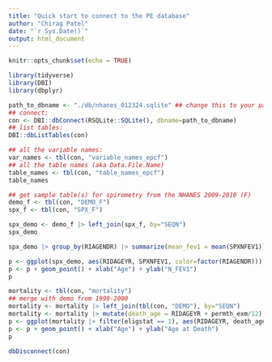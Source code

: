 ```yaml
---
title: "Quick start to connect to the PE database"
author: "Chirag Patel"
date: "`r Sys.Date()`"
output: html_document
---
```


```r
knitr::opts_chunk$set(echo = TRUE)
```

```r
library(tidyverse)
library(DBI)
library(dbplyr)
```

```r
path_to_dbname <- "./db/nhanes_012324.sqlite" ## change this to your path
## connect:
con <- DBI::dbConnect(RSQLite::SQLite(), dbname=path_to_dbname) 
## list tables:
DBI::dbListTables(con)
```

```r
## all the variable names:
var_names <- tbl(con, "variable_names_epcf")
## all the table names (aka Data.File.Name)
table_names <- tbl(con, "table_names_epcf")
table_names
```

```r
## get sample table(s) for spirometry from the NHANES 2009-2010 (F)
demo_f <- tbl(con, "DEMO_F")
spx_f <- tbl(con, "SPX_F")

spx_demo <- demo_f |> left_join(spx_f, by="SEQN")
spx_demo

spx_demo |> group_by(RIAGENDR) |> summarize(mean_fev1 = mean(SPXNFEV1))

p <- ggplot(spx_demo, aes(RIDAGEYR, SPXNFEV1, color=factor(RIAGENDR)))
p <- p + geom_point() + xlab("Age") + ylab("N_FEV1")
p

```

```r

mortality <- tbl(con, "mortality")
## merge with demo from 1999-2000
mortality <- mortality |> left_join(tbl(con, "DEMO"), by="SEQN")
mortality <- mortality |> mutate(death_age = RIDAGEYR + permth_exm/12)
p <- ggplot(mortality |> filter(eligstat == 1), aes(RIDAGEYR, death_age, color=factor(RIAGENDR)))
p <- p + geom_point() + xlab("Age") + ylab("Age at Death")
p

```


```r
dbDisconnect(con)
```

